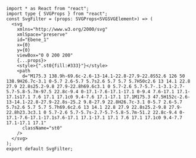```tsx
import * as React from "react";
import type { SVGProps } from "react";
const SvgFilter = (props: SVGProps<SVGSVGElement>) => (
  <svg
    xmlns="http://www.w3.org/2000/svg"
    xmlSpace="preserve"
    id="Ebene_1"
    x={0}
    y={0}
    viewBox="0 0 200 200"
    {...props}>
    <style>{".st0{fill:#333}"}</style>
    <path
      d="M175.3 138.9h-69.6c-2.6-13-14.1-22.8-27.9-22.8S52.6 126 50 138.9H26.7c-3.1 0-5.7 2.6-5.7 5.7s2.6 5.7 5.7 5.7H50c2.6 13 14.1 22.8 27.9 22.8s25.2-9.8 27.9-22.8h69.6c3.1 0 5.7-2.6 5.7-5.7-.1-3.1-2.7-5.7-5.8-5.7m-97.5 22.8c-9.4 0-17.1-7.6-17.1-17.1 0-9.4 7.6-17.1 17.1-17.1s17.1 7.6 17.1 17.1c0 9.4-7.6 17.1-17.1 17.1M175.3 47.5H152c-2.6-13-14.1-22.8-27.9-22.8s-25.2 9.8-27.9 22.8H26.7c-3.1 0-5.7 2.6-5.7 5.7s2.6 5.7 5.7 5.7h69.6c2.6 13 14.1 22.8 27.9 22.8s25.2-9.8 27.9-22.8h23.3c3.1 0 5.7-2.6 5.7-5.7s-2.7-5.7-5.8-5.7m-51.2 22.8c-9.4 0-17.1-7.6-17.1-17.1s7.6-17.1 17.1-17.1 17.1 7.6 17.1 17.1c0 9.4-7.7 17.1-17.1 17.1"
      className="st0"
    />
  </svg>
);
export default SvgFilter;

```